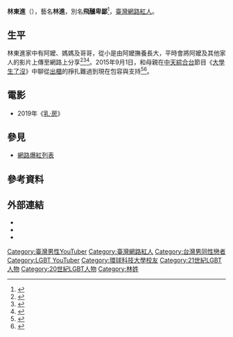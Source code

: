 {{藝人
| 姓名 = 林進
| 類型 = 男藝人
| 圖片 = 
| 圖片尺寸 =
| 本名 = 林東進
| 外文名 = Lingin
| 暱稱 = 林進 飛醺卑鄙 fashion baby
| 國籍 = {{ROC}}
| 出生日期 = {{birth date and age|1991|12|09}} 
| 出生地點 = {{ROC|臺灣省}}[[雲林縣|雲林縣]]
| 職業 = [[演員|演員]]、[[網紅|網紅]]
| 語言 = [[中文|中文]]
| 教育程度 = [[環球科技大學|環球科技大學]]美容造型設計系
| 母校 = [[環球科技大學|環球科技大學]]
| 出道地點 = {{ROC}}
| 活躍年代 = 2015年至今
| 經紀公司 = [[敢不敢娛樂|敢不敢娛樂]]
| 網站 =  {{Facebook|fanslingin|林進 飛醺卑鄙 fashion baby}}
| 相關團體 = [[進辣寶貝|進辣寶貝]]
}}
'''林東進'''（{{bd|1991年|12月9日||}}），藝名'''林進'''，別名'''飛醺卑鄙'''<ref>{{Cite web|title=阿嬤當女友照顧 看我逗樂她|url=http://udn.com/news/story/8811/1481775|publisher=聯合報|date=2016-02-02|author=王惠琳|accessdate=2016-06-03|language=zh-hant|archive-date=2019-06-11|archive-url=https://web.archive.org/web/20190611060433/https://udn.com/news/story/8811/1481775|dead-url=no}}</ref>，[[臺灣|臺灣]][[網路紅人|網路紅人]]。

== 生平 ==
林東進家中有阿嬤、媽媽及哥哥，從小是由阿嬤撫養長大，平時會將阿嬤及其他家人的影片上傳至網路上分享<ref>{{Cite web|title=林進跟淡定阿嬤玩快問快答！　180萬人看到想哭|url=http://star.ettoday.net/news/627570|date=2016-01-09|publisher=東森新聞|author=田暐瑋|accessdate=2016-06-03|language=zh-hant|archive-date=2019-06-29|archive-url=https://web.archive.org/web/20190629093446/https://star.ettoday.net/news/627570|dead-url=no}}</ref><ref>{{Cite web|title=單親媽和孩子因他有話題　林進淚崩：無法想像自己力量|publisher=東森新聞|url=http://star.ettoday.net/news/6963260|date=2016-05-11|author=裴璐|accessdate=2016-06-03|language=zh-hant}}{{dead link|date=2018年3月 |bot=InternetArchiveBot |fix-attempted=yes }}</ref><ref>{{Cite web|title=「林進阿嬤」好古錐　近160萬人噴笑又感動|publisher=蘋果日報|url=http://www.appledaily.com.tw/realtimenews/article/new/20160109/770862/|date=2016-01-09|author=任羿馨|accessdate=2016-06-03|language=zh-hant|archive-date=2016-07-31|archive-url=https://web.archive.org/web/20160731104803/http://www.appledaily.com.tw/realtimenews/article/new/20160109/770862|dead-url=no}}</ref>。2015年9月1日，和母親在[[中天綜合台|中天綜合台]]節目《[[大學生了沒|大學生了沒]]》中聊從[[出櫃|出櫃]]的掙扎難過到現在包容與支持<ref>{{Cite web|title=Kiwebaby、林進、小A辣是誰？盤點2015年網路爆紅藝人|publisher=東森新聞|url=http://star.ettoday.net/news/636400|date=2016-02-06|author=林孝庭|accessdate=2016-06-03|language=zh-hant|archive-date=2020-06-05|archive-url=https://web.archive.org/web/20200605102927/https://star.ettoday.net/news/636400|dead-url=no}}</ref><ref>{{Cite web|title=網路搞笑紅人林進出櫃　母淚崩仍力挺他|publisher=蘋果日報|url=http://www.appledaily.com.tw/realtimenews/article/new/20150903/684435/|date=2016-02-06|author=任羿馨|accessdate=2015-09-03|language=zh-hant|archive-date=2016-12-17|archive-url=https://web.archive.org/web/20161217030138/http://www.appledaily.com.tw/realtimenews/article/new/20150903/684435/|dead-url=no}}</ref>。

==電影==
* 2019年《[[乳·房|乳·房]]》

== 參見 ==
* [[網路爆紅列表|網路爆紅列表]]

== 參考資料 ==
{{Reflist|2}}

== 外部連結 ==
<!-- 維基百科不是網頁收集處，非官方成立的歌迷/影迷/支援者/後援會網站、網頁、部落格、論壇等的連結，以及YouTube、Google Video之類的影像連結並不適合放在維基百科條目裡，請參考「Wikipedia:不適合維基百科的文章」。-->

* {{youtube|channel=UCpn4hJMADMmKJb5mzWBzBmw|林進}}
* {{Facebook|fanslingin|林進 飛醺卑鄙}}
* {{instagram|lingin1209|林進 lingin1209}}

{{臺灣人小作品}}
{{DEFAULTSORT:Lin林}}
[[Category:臺灣男性YouTuber|Category:臺灣男性YouTuber]]
[[Category:臺灣網路紅人|Category:臺灣網路紅人]]
[[Category:台灣男同性戀者|Category:台灣男同性戀者]]
[[Category:LGBT_YouTuber|Category:LGBT YouTuber]]
[[Category:環球科技大學校友|Category:環球科技大學校友]]
[[Category:21世紀LGBT人物|Category:21世紀LGBT人物]]
[[Category:20世紀LGBT人物|Category:20世紀LGBT人物]]
[[Category:林姓|Category:林姓]]